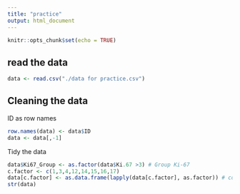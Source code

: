 ```yaml
---
title: "practice"
output: html_document
---
```


```r
knitr::opts_chunk$set(echo = TRUE)
```

## read the data

```r
data <- read.csv("./data for practice.csv")
```

## Cleaning the data
ID as row names
```r
row.names(data) <- data$ID
data <- data[,-1]
```

Tidy the data
```r
data$Ki67_Group <- as.factor(data$Ki.67 >3) # Group Ki-67
c.factor <- c(1,3,4,12,14,15,16,17)
data[c.factor] <- as.data.frame(lapply(data[c.factor], as.factor)) # convert to factor
str(data)
```


